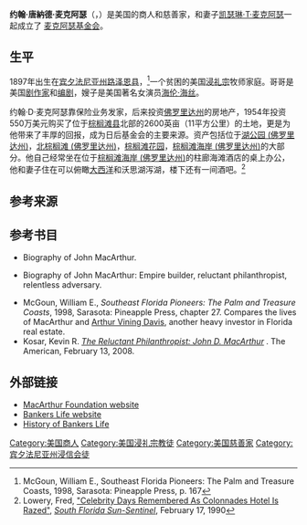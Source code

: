 {{Infobox person
|name=约翰·D·麦克阿瑟<br />John D. MacArthur
|birth_name = John Donald MacArthur
|birth_date={{birth date|1897|3|6|mf=y}}
|birth_place={{USA}}[[宾夕法尼亚州|宾夕法尼亚州]]{{link-en|皮茨頓|Pittston, Pennsylvania}}
|death_date={{death date and age|1978|1|6|1897|3|6|mf=y}}
|death_place={{USA}}[[佛罗里达州|佛罗里达州]][[朱庇特_(佛羅里達州)|朱庇特]]
|relations=[[查尔斯·麦克阿瑟|查尔斯·麦克阿瑟]] (哥哥)<br />[[海伦·海丝|海伦·海丝]] (嫂子) <br /> [[詹姆斯·麦克阿瑟|詹姆斯·麦克阿瑟]] (侄子)
|spouse=Louise Ingals<br />[[凯瑟琳·T·麦克阿瑟|凯瑟琳·T·麦克阿瑟]] (1928 – 去世)
|children=[[J._Roderick_MacArthur|J. Roderick MacArthur]]<br />弗吉尼亚·麦克阿瑟
|occupation = 商人，慈善家
|known_for = [[麦克阿瑟基金会|麦克阿瑟基金会]]
}}
'''约翰·唐納德·麦克阿瑟'''（{{lang-en|John Donald MacArthur}}，{{bd|1897年|3月6日|1978年|1月6日}}）是美国的商人和慈善家，和妻子[[凯瑟琳·T·麦克阿瑟|凯瑟琳·T·麦克阿瑟]]一起成立了 [[麦克阿瑟基金会|麦克阿瑟基金会]]。

==生平==
1897年出生在[[宾夕法尼亚州|宾夕法尼亚州]][[路泽恩县|路泽恩县]]，<ref name="McGoun, William E. 1998, p. 167">McGoun, William E., Southeast Florida Pioneers: The Palm and Treasure Coasts, 1998, Sarasota: Pineapple Press, p. 167</ref>一个贫困的美国[[浸礼宗|浸礼宗]]牧师家庭。哥哥是美国[[剧作家|剧作家]]和[[编剧|编剧]]，嫂子是美国著名女演员[[海伦·海丝|海伦·海丝]]。

约翰·D·麦克阿瑟靠保险业务发家，后来投资[[佛罗里达州|佛罗里达州]]的房地产，1954年投资550万美元购买了位于[[棕榈滩县|棕榈滩县]]北部的2600英亩（11平方公里）的土地，更是为他带来了丰厚的回报，成为日后基金会的主要来源。资产包括位于[[湖公园_(佛罗里达州)|湖公园 (佛罗里达州)]]，[[北棕榈滩_(佛罗里达州)|北棕榈滩 (佛罗里达州)]]，[[棕榈滩花园|棕榈滩花园]]，[[棕榈滩海岸_(佛罗里达州)|棕榈滩海岸 (佛罗里达州)]]的大部分。他自己经常坐在位于[[棕榈滩海岸_(佛罗里达州)|棕榈滩海岸 (佛罗里达州)]]的柱廊海滩酒店的桌上办公，他和妻子住在可以俯瞰[[大西洋|大西洋]]和沃思湖泻湖，楼下还有一间酒吧。<ref name="COLONNADES">Lowery, Fred, [http://articles.sun-sentinel.com/1990-02-17/news/9001250125_1_new-hotel-katherine-macarthur-foundation-helen-hayes "Celebrity Days Remembered As Colonnades Hotel Is Razed"], ''[[South_Florida_Sun-Sentinel|South Florida Sun-Sentinel]]'', February 17, 1990</ref>

==参考来源==
{{reflist}}

==参考书目==
*{{cite book |title=The Stockholder |author=Hoffman, William | publisher=Lyle Stuart | year=1969}} Biography of John MacArthur.
*{{cite book |title=The Eccentric Billionaire: John D. MacArthur |last=Kriplen |first=Nancy | publisher=Amacom Books | year=2008 |isbn=978-0-8144-0889-6}}  Biography of John MacArthur: Empire builder, reluctant philanthropist, relentless adversary.
* McGoun, William E., ''Southeast Florida Pioneers: The Palm and Treasure Coasts'', 1998, Sarasota: Pineapple Press, chapter 27. Compares the lives of MacArthur and [[Arthur_Vining_Davis|Arthur Vining Davis]], another heavy investor in Florida real estate.
*Kosar, Kevin R. [http://www.american.com/archive/2008/february-02-08/the-reluctant-philanthropist ''The Reluctant Philanthropist: John D. MacArthur''] {{Wayback|url=http://www.american.com/archive/2008/february-02-08/the-reluctant-philanthropist |date=20080218171404 }}. The American, February 13, 2008.

==外部链接==
*[https://web.archive.org/web/20031204131725/http://www.macfound.org/about_us/john_cath.htm MacArthur Foundation website]
*[https://web.archive.org/web/20050303001308/http://www.bankerslife.com/Web/default.aspx Bankers Life website]
*[http://www.bankerslife.com/Web/AboutUs-Timeline.aspx History of Bankers Life]

{{麦克阿瑟基金会}}
{{Authority control}}

{{DEFAULTSORT:Macarthur, John D.}}
[[Category:美国商人|Category:美国商人]]
[[Category:美国浸礼宗教徒|Category:美国浸礼宗教徒]]
[[Category:美国慈善家|Category:美国慈善家]]
[[Category:宾夕法尼亚州浸信会徒|Category:宾夕法尼亚州浸信会徒]]